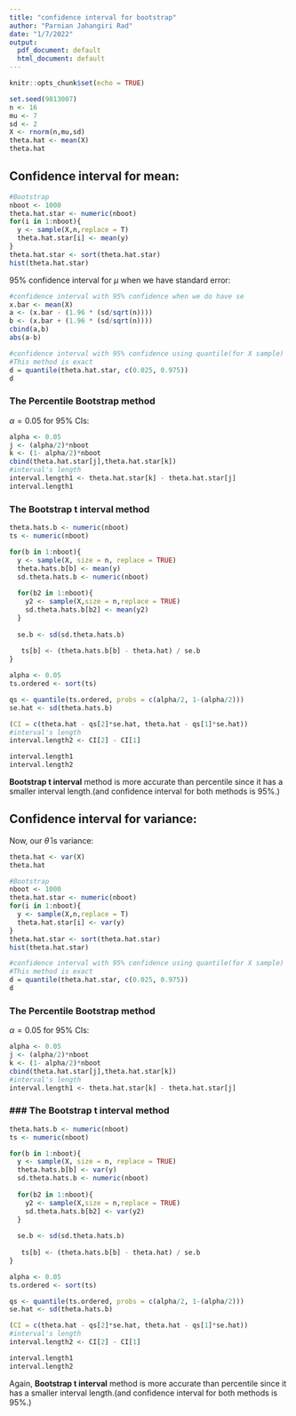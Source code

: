 ---
title: "confidence interval for bootstrap"
author: "Parnian Jahangiri Rad"
date: "1/7/2022"
output:
  pdf_document: default
  html_document: default
---

```{r setup, include=FALSE}
knitr::opts_chunk$set(echo = TRUE)
```



```{r}
set.seed(9813007)
n <- 16
mu <- 7
sd <- 2
X <- rnorm(n,mu,sd)
theta.hat <- mean(X)
theta.hat
```

## Confidence interval for **mean**:  
```{r}
#Bootstrap
nboot <- 1000
theta.hat.star <- numeric(nboot)
for(i in 1:nboot){
  y <- sample(X,n,replace = T)
  theta.hat.star[i] <- mean(y)
}
theta.hat.star <- sort(theta.hat.star)
hist(theta.hat.star)
```
95% confidence interval for $\mu$ when we have standard error:  
```{r}
#confidence interval with 95% confidence when we do have se
x.bar <- mean(X)
a <- (x.bar - (1.96 * (sd/sqrt(n))))
b <- (x.bar + (1.96 * (sd/sqrt(n))))
cbind(a,b)
abs(a-b)
```

```{r}
#confidence interval with 95% confidence using quantile(for X sample)
#This method is exact
d = quantile(theta.hat.star, c(0.025, 0.975)) 
d
```
### The Percentile Bootstrap method  
$\alpha=0.05$ for 95% CIs:  
```{r}
alpha <- 0.05
j <- (alpha/2)*nboot
k <- (1- alpha/2)*nboot
cbind(theta.hat.star[j],theta.hat.star[k])
#interval's length
interval.length1 <- theta.hat.star[k] - theta.hat.star[j]
interval.length1
```
### The Bootstrap t interval method  
```{r}
theta.hats.b <- numeric(nboot)
ts <- numeric(nboot)

for(b in 1:nboot){
  y <- sample(X, size = n, replace = TRUE)
  theta.hats.b[b] <- mean(y)
  sd.theta.hats.b <- numeric(nboot)
  
  for(b2 in 1:nboot){
    y2 <- sample(X,size = n,replace = TRUE)
    sd.theta.hats.b[b2] <- mean(y2)
  }
  
  se.b <- sd(sd.theta.hats.b)
  
   ts[b] <- (theta.hats.b[b] - theta.hat) / se.b
}

alpha <- 0.05
ts.ordered <- sort(ts)

qs <- quantile(ts.ordered, probs = c(alpha/2, 1-(alpha/2)))
se.hat <- sd(theta.hats.b)

(CI = c(theta.hat - qs[2]*se.hat, theta.hat - qs[1]*se.hat))
#interval's length
interval.length2 <- CI[2] - CI[1]
```

```{r}
interval.length1
interval.length2
```
**Bootstrap t interval** method is more accurate than percentile since
it has a smaller interval length.(and confidence interval for both
methods is 95%.)  

## Confidence interval for **variance**:  
Now, our $\hat{\theta}$ is variance:  
```{r}
theta.hat <- var(X)
theta.hat
```

```{r}
#Bootstrap
nboot <- 1000
theta.hat.star <- numeric(nboot)
for(i in 1:nboot){
  y <- sample(X,n,replace = T)
  theta.hat.star[i] <- var(y)
}
theta.hat.star <- sort(theta.hat.star)
hist(theta.hat.star)
```

```{r}
#confidence interval with 95% confidence using quantile(for X sample)
#This method is exact
d = quantile(theta.hat.star, c(0.025, 0.975)) 
d
```

### The Percentile Bootstrap method   
$\alpha=0.05$ for 95% CIs:  
```{r}
alpha <- 0.05
j <- (alpha/2)*nboot
k <- (1- alpha/2)*nboot
cbind(theta.hat.star[j],theta.hat.star[k])
#interval's length
interval.length1 <- theta.hat.star[k] - theta.hat.star[j]
```
### ### The Bootstrap t interval method  
```{r}
theta.hats.b <- numeric(nboot)
ts <- numeric(nboot)

for(b in 1:nboot){
  y <- sample(X, size = n, replace = TRUE)
  theta.hats.b[b] <- var(y)
  sd.theta.hats.b <- numeric(nboot)
  
  for(b2 in 1:nboot){
    y2 <- sample(X,size = n,replace = TRUE)
    sd.theta.hats.b[b2] <- var(y2)
  }
  
  se.b <- sd(sd.theta.hats.b)
  
   ts[b] <- (theta.hats.b[b] - theta.hat) / se.b
}

alpha <- 0.05
ts.ordered <- sort(ts)

qs <- quantile(ts.ordered, probs = c(alpha/2, 1-(alpha/2)))
se.hat <- sd(theta.hats.b)

(CI = c(theta.hat - qs[2]*se.hat, theta.hat - qs[1]*se.hat))
#interval's length
interval.length2 <- CI[2] - CI[1]
```

```{r}
interval.length1
interval.length2
```
Again, **Bootstrap t interval** method is more accurate than percentile since it has a smaller interval length.(and confidence interval for both
methods is 95%.)  

